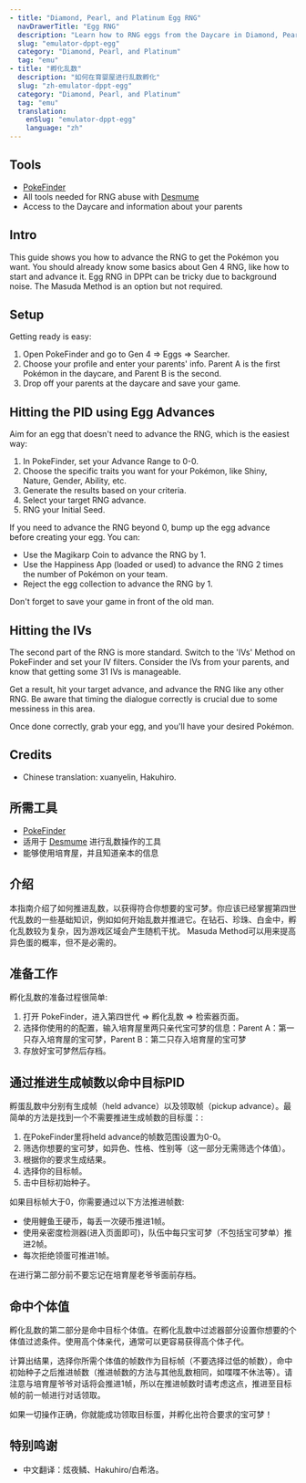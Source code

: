 ```yaml
---
- title: "Diamond, Pearl, and Platinum Egg RNG"
  navDrawerTitle: "Egg RNG"
  description: "Learn how to RNG eggs from the Daycare in Diamond, Pearl, and Platinum for shiny, high-IV Pokémon."
  slug: "emulator-dppt-egg"
  category: "Diamond, Pearl, and Platinum"
  tag: "emu"
- title: "孵化乱数"
  description: "如何在育婴屋进行乱数孵化"
  slug: "zh-emulator-dppt-egg"
  category: "Diamond, Pearl, and Platinum"
  tag: "emu"
  translation:
    enSlug: "emulator-dppt-egg"
    language: "zh"
---
```


<ShowIf slug="/emulator-dppt-egg">

## Tools

- [PokeFinder](/pokefinder)
- All tools needed for RNG abuse with [Desmume](/desmume-setup)
- Access to the Daycare and information about your parents

## Intro

This guide shows you how to advance the RNG to get the Pokémon you want. You should already know some basics about Gen 4 RNG, like how to start and advance it. Egg RNG in DPPt can be tricky due to background noise. The Masuda Method is an option but not required.

## Setup

Getting ready is easy:

1. Open PokeFinder and go to Gen 4 => Eggs => Searcher.
2. Choose your profile and enter your parents' info. Parent A is the first Pokémon in the daycare, and Parent B is the second.
3. Drop off your parents at the daycare and save your game.

## Hitting the PID using Egg Advances

Aim for an egg that doesn't need to advance the RNG, which is the easiest way:

1. In PokeFinder, set your Advance Range to 0-0.
2. Choose the specific traits you want for your Pokémon, like Shiny, Nature, Gender, Ability, etc.
3. Generate the results based on your criteria.
4. Select your target RNG advance.
5. RNG your Initial Seed.

If you need to advance the RNG beyond 0, bump up the egg advance before creating your egg. You can:

- Use the Magikarp Coin to advance the RNG by 1.
- Use the Happiness App (loaded or used) to advance the RNG 2 times the number of Pokémon on your team.
- Reject the egg collection to advance the RNG by 1.

Don't forget to save your game in front of the old man.

## Hitting the IVs

The second part of the RNG is more standard. Switch to the 'IVs' Method on PokeFinder and set your IV filters. Consider the IVs from your parents, and know that getting some 31 IVs is manageable.

Get a result, hit your target advance, and advance the RNG like any other RNG. Be aware that timing the dialogue correctly is crucial due to some messiness in this area.

Once done correctly, grab your egg, and you'll have your desired Pokémon.

## Credits

- Chinese translation: xuanyelin, Hakuhiro.

</ShowIf>

<ShowIf slug="/zh-emulator-dppt-egg">

## 所需工具

- [PokeFinder](/pokefinder)
- 适用于 [Desmume](/desmume-setup) 进行乱数操作的工具
- 能够使用培育屋，并且知道亲本的信息

## 介绍

本指南介绍了如何推进乱数，以获得符合你想要的宝可梦。你应该已经掌握第四世代乱数的一些基础知识，例如如何开始乱数并推进它。在钻石、珍珠、白金中，孵化乱数较为复杂，因为游戏区域会产生随机干扰。
Masuda Method可以用来提高异色蛋的概率，但不是必需的。

## 准备工作

孵化乱数的准备过程很简单:

1. 打开 PokeFinder，进入第四世代 => 孵化乱数 => 检索器页面。
2. 选择你使用的的配置，输入培育屋里两只亲代宝可梦的信息：Parent A：第一只存入培育屋的宝可梦，Parent B：第二只存入培育屋的宝可梦
3. 存放好宝可梦然后存档。

## 通过推进生成帧数以命中目标PID

孵蛋乱数中分别有生成帧（held advance）以及领取帧（pickup advance）。最简单的方法是找到一个不需要推进生成帧数的目标蛋：:

1. 在PokeFinder里将held advance的帧数范围设置为0-0。
2. 筛选你想要的宝可梦，如异色、性格、性别等（这一部分无需筛选个体值）。
3. 根据你的要求生成结果。
4. 选择你的目标帧。
5. 击中目标初始种子。

如果目标帧大于0，你需要通过以下方法推进帧数:

- 使用鲤鱼王硬币，每丢一次硬币推进1帧。
- 使用亲密度检测器(进入页面即可)，队伍中每只宝可梦（不包括宝可梦单）推进2帧。
- 每次拒绝领蛋可推进1帧。

在进行第二部分前不要忘记在培育屋老爷爷面前存档。

## 命中个体值

孵化乱数的第二部分是命中目标个体值。在孵化乱数中过滤器部分设置你想要的个体值过滤条件。使用高个体亲代，通常可以更容易获得高个体子代。

计算出结果，选择你所需个体值的帧数作为目标帧（不要选择过低的帧数），命中初始种子之后推进帧数（推进帧数的方法与其他乱数相同，如喋喋不休法等）。请注意与培育屋爷爷对话将会推进1帧，所以在推进帧数时请考虑这点，推进至目标帧的前一帧进行对话领取。

如果一切操作正确，你就能成功领取目标蛋，并孵化出符合要求的宝可梦！

## 特别鸣谢

- 中文翻译：炫夜鳞、Hakuhiro/白希洛。

</ShowIf>
